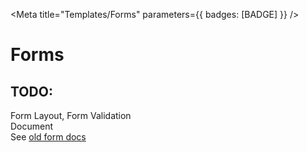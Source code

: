 
<Meta title="Templates/Forms" parameters={{ badges: [BADGE] }} />

# Forms

<div className="alert alert-info">
  <h2 className="alert-heading">TODO:</h2>
  <div>
    Form Layout, Form Validation
    <br />
    Document
    <br />
    See <a href="https://design-system.post.ch/#/post-samples/forms">old form docs</a>
  </div>
</div>
